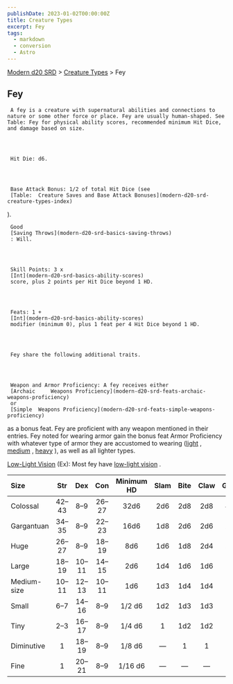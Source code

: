 ```yaml
---
publishDate: 2023-01-02T00:00:00Z
title: Creature Types
excerpt: Fey
tags:
  - markdown
  - conversion
  - Astro
---
```


[Modern d20 SRD](/#modernD20) > [Creature Types](modern-d20-srd-creature-types-index) > Fey

## Fey




     A fey is a creature with supernatural abilities and connections to nature or some other force or place. Fey are usually human-shaped. See Table: Fey for physical ability scores, recommended minimum Hit Dice, and damage based on size.




     Hit Die: d6.




     Base Attack Bonus: 1/2 of total Hit Dice (see
     [Table:  Creature Saves and Base Attack Bonuses](modern-d20-srd-creature-types-index)
).

     Good
     [Saving Throws](modern-d20-srd-basics-saving-throws)
     : Will.




     Skill Points: 3 x
     [Int](modern-d20-srd-basics-ability-scores)
     score, plus 2 points per Hit Dice beyond 1 HD.




     Feats: 1 +
     [Int](modern-d20-srd-basics-ability-scores)
     modifier (minimum 0), plus 1 feat per 4 Hit Dice beyond 1 HD.




     Fey share the following additional traits.




     Weapon and Armor Proficiency: A fey receives either
     [Archaic     Weapons Proficiency](modern-d20-srd-feats-archaic-weapons-proficiency)
     or
     [Simple  Weapons Proficiency](modern-d20-srd-feats-simple-weapons-proficiency)
as a bonus feat. Fey are proficient with any weapon
mentioned in their entries. Fey noted for wearing armor gain the bonus feat
Armor Proficiency with whatever type of armor they are accustomed to wearing
([light](modern-d20-srd-feats-armor-proficiency-light)
,
[medium](modern-d20-srd-feats-armor-proficiency-medium)
,
[heavy](modern-d20-srd-feats-armor-proficiency-heavy)
),
as well as all lighter types.

[Low-Light Vision](modern-d20-srd-special-abilities-low-light-vision)
(Ex): Most fey have
[low-light vision](modern-d20-srd-special-abilities-low-light-vision)
.

| Size        | Str  | Dex  | Con  | Minimum HD | Slam | Bite | Claw | Gore |
| :---------- | :--: | :--: | :--: | :--------: | :--: | :--: | :--: | ---: |
| Colossal    | 42–43 |  8–9  | 26–27 |    32d6    | 2d6  | 2d8  | 2d8  |  4d6 |
| Gargantuan  | 34–35 |  8–9  | 22–23 |    16d6    | 1d8  | 2d6  | 2d6  |  2d8 |
| Huge        | 26–27 |  8–9  | 18–19 |    8d6     | 1d6  | 1d8  | 2d4  |  2d6 |
| Large       | 18–19 | 10–11 | 14–15 |    2d6     | 1d4  | 1d6  | 1d6  |  1d8 |
| Medium-size | 10–11 | 12–13 | 10–11 |    1d6     | 1d3  | 1d4  | 1d4  |  1d6 |
| Small       |  6–7  | 14–16 |  8–9  |   1/2 d6   | 1d2  | 1d3  | 1d3  |  1d4 |
| Tiny        |  2–3  | 16–17 |  8–9  |   1/4 d6   |  1   | 1d2  | 1d2  |  1d3 |
| Diminutive  |  1   | 18–19 |  8–9  |   1/8 d6   |   —   |  1   |  1   |  1d2 |
| Fine        |  1   | 20–21 |  8–9  |  1/16 d6   |   —   |   —   |   —   |    1 |
